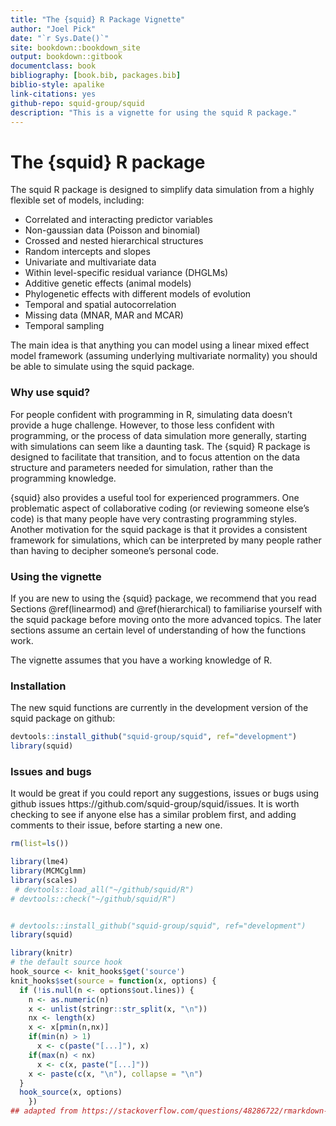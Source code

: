 ```yaml
--- 
title: "The {squid} R Package Vignette"
author: "Joel Pick"
date: "`r Sys.Date()`"
site: bookdown::bookdown_site
output: bookdown::gitbook
documentclass: book
bibliography: [book.bib, packages.bib]
biblio-style: apalike
link-citations: yes
github-repo: squid-group/squid
description: "This is a vignette for using the squid R package."
---
```


# The {squid} R package {.unnumbered #intro}

The squid R package is designed to simplify data simulation from a highly flexible set of models, including:

- Correlated and interacting predictor variables
- Non-gaussian data (Poisson and binomial)
- Crossed and nested hierarchical structures
- Random intercepts and slopes
- Univariate and multivariate data
- Within level-specific residual variance (DHGLMs)
- Additive genetic effects (animal models)
- Phylogenetic effects with different models of evolution
- Temporal and spatial autocorrelation
- Missing data (MNAR, MAR and MCAR)
- Temporal sampling

The main idea is that anything you can model using a linear mixed effect model framework (assuming underlying multivariate normality) you should be able to simulate using the squid package.

### Why use squid?
For people confident with programming in R, simulating data doesn't provide a huge challenge. However, to those less confident with programming, or the process of data simulation more generally, starting with simulations can seem like a daunting task. The {squid} R package is designed to facilitate that transition, and to focus attention on the data structure and parameters needed for simulation, rather than the programming knowledge.

{squid} also provides a useful tool for experienced programmers. One problematic aspect of collaborative coding (or reviewing someone else's code) is that many people have very contrasting programming styles. Another motivation for the squid package is that it provides a consistent framework for simulations, which can be interpreted by many people rather than having to decipher someone's personal code. 


### Using the vignette {-}
If you are new to using the {squid} package, we recommend that you read Sections \@ref(linearmod) and \@ref(hierarchical) to familiarise yourself with the squid package before moving onto the more advanced topics. The later sections assume an certain level of understanding of how the functions work. 

The vignette assumes that you have a working knowledge of R.

<!-- 
## Functionality

This is a summary of the desired functionality laid out in the different SQuID working group documents. 

|     |     |
| --- | --- |
| No limit in the number of predictors  | ✅ |
| Interactions between predictors | ✅ |
| Temporal effects | |
|    - Linear/non-linear/cyclical| ✅ |
|    - Temporal autocorrelation| ❌ |
| Non-Gaussian data | ✅ |
| IxE / random slopes | ✅ |
| Within level-specific residual variance (DGLMM) | ✅ |
|     - Equation on residual variance | ✅ |
| No limit in the number of responses | ✅ |
| Recursive relationships | ❌ |
| Environmental dependency of cov matrices | Needs Discussion |
| Additive genetic effects | ✅ |
|     - Including indirect genetic effects | ✅ |
| G,E correlations | In Progress |
| Phylogenetic effects | In Progress |
|     - Different models of evolution | ❌ |

<br> 
-->

### Installation {-}

The new squid functions are currently in the development version of the squid package on github:
```r
devtools::install_github("squid-group/squid", ref="development")
library(squid)
```

### Issues and bugs {-}
It would be great if you could report any suggestions, issues or bugs using github issues https://github.com/squid-group/squid/issues. It is worth checking to see if anyone else has a similar problem first, and  adding comments to their issue, before starting a new one. 



```r
rm(list=ls())

library(lme4)
library(MCMCglmm)
library(scales)
 # devtools::load_all("~/github/squid/R")
# devtools::check("~/github/squid/R")


# devtools::install_github("squid-group/squid", ref="development")
library(squid)

library(knitr)
# the default source hook
hook_source <- knit_hooks$get('source')
knit_hooks$set(source = function(x, options) {
  if (!is.null(n <- options$out.lines)) {
    n <- as.numeric(n)
    x <- unlist(stringr::str_split(x, "\n"))
    nx <- length(x) 
    x <- x[pmin(n,nx)]
    if(min(n) > 1)  
      x <- c(paste("[...]"), x)
    if(max(n) < nx) 
      x <- c(x, paste("[...]"))
    x <- paste(c(x, "\n"), collapse = "\n")
  }
  hook_source(x, options)
    })
## adapted from https://stackoverflow.com/questions/48286722/rmarkdown-how-to-show-partial-output-from-chunk
```
